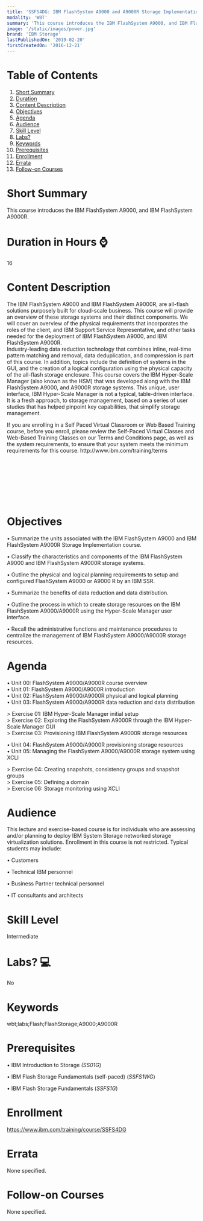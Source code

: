 ```yaml
---
title: 'SSFS4DG: IBM FlashSystem A9000 and A9000R Storage Implementation'
modality: 'WBT'
summary: 'This course introduces the IBM FlashSystem A9000, and IBM FlashSystem A9000R.'
image: '/static/images/power.jpg'
brand: 'IBM Storage'
lastPublishedOn: '2019-02-20'
firstCreatedOn: '2016-12-21'
---
```

# Table of Contents
1.  [Short Summary](#short-summary)
2.  [Duration](#duration-in-hours-)
3.  [Content Description](#content-description)
4.  [Objectives](#objectives)
5.  [Agenda](#agenda)
6.  [Audience](#audience)
7.  [Skill Level](#skill-level)
8.  [Labs?](#labs-)
9.  [Keywords](#keywords)
10. [Prerequisites](#prerequisites)
11. [Enrollment](#enrollment)
12. [Errata](#errata)
13. [Follow-on Courses](#follow-on-courses)

# Short Summary
This course introduces the IBM FlashSystem A9000, and IBM FlashSystem A9000R.

# Duration in Hours ⌚
16

# Content Description
<p>The IBM FlashSystem A9000 and IBM FlashSystem A9000R, are all-flash solutions purposely built for cloud-scale business. This course will provide an overview of these storage systems and their distinct components. We will cover an overview of the physical requirements that incorporates the roles of the client, and IBM Support Service Representative, and other tasks needed for the deployment of IBM FlashSystem A9000, and IBM FlashSystem A9000R.<br />
Industry-leading data reduction technology that combines inline, real-time pattern matching and removal, data deduplication, and compression is part of this course. In addition, topics include the definition of systems in the GUI, and the creation of a logical configuration using the physical capacity of the all-flash storage enclosure. This course covers the IBM Hyper-Scale Manager (also known as the HSM) that was developed along with the IBM FlashSystem A9000, and A9000R storage systems. This unique, user interface, IBM Hyper-Scale Manager is not a typical, table-driven interface. It is a fresh approach, to storage management, based on a series of user studies that has helped pinpoint key capabilities, that simplify storage management.</p>

<p>If you are enrolling in a Self Paced Virtual Classroom or Web Based Training course, before you enroll, please review the Self-Paced Virtual Classes and Web-Based Training Classes on our Terms and Conditions page, as well as the system requirements, to ensure that your system meets the minimum requirements for this course. http://www.ibm.com/training/terms</p>

<p>&nbsp;</p>

<p>&nbsp;</p>

<p>&nbsp;</p>

<p>&nbsp;</p>

# Objectives
<p>&bull; Summarize the units associated with the IBM FlashSystem A9000 and IBM FlashSystem A9000R Storage Implementation course.</p>

<p>&bull; Classify the characteristics and components of the IBM FlashSystem A9000 and IBM FlashSystem A9000R storage systems.</p>

<p>&bull; Outline the physical and logical planning requirements to setup and configured FlashSystem A9000 or A9000 R by an IBM SSR.</p>

<p>&bull; Summarize the benefits of data reduction and data distribution.</p>

<p>&bull; Outline the process in which to create storage resources on the IBM FlashSystem A9000/A9000R using the Hyper-Scale Manager user interface.</p>

<p>&bull; Recall the administrative functions and maintenance procedures to centralize the management of IBM FlashSystem A9000/A9000R storage resources.</p>

# Agenda
<p>&bull; Unit 00: FlashSystem A9000/A9000R course overview<br />&bull; Unit 01: FlashSystem A9000/A9000R introduction<br />&bull; Unit 02: FlashSystem A9000/A9000R physical and logical planning<br />&bull; Unit 03: FlashSystem A9000/A9000R data reduction and data distribution</p><p>&gt; Exercise 01: IBM Hyper-Scale Manager initial setup<br />&gt; Exercise 02: Exploring the FlashSystem A9000R through the IBM Hyper-Scale Manager GUI<br />&gt; Exercise 03: Provisioning IBM FlashSystem A9000R storage resources</p><p>&bull; Unit 04: FlashSystem A9000/A9000R provisioning storage resources<br />&bull; Unit 05: Managing the FlashSystem A9000/A9000R storage system using XCLI</p><p>&gt; Exercise 04: Creating snapshots, consistency groups and snapshot groups<br />&gt; Exercise 05: Defining a domain<br />&gt; Exercise 06: Storage monitoring using XCLI</p>

# Audience
<p>This lecture and exercise-based course is for individuals who are assessing and/or planning to deploy IBM System Storage networked storage virtualization solutions. Enrollment in this course is not restricted. Typical students may include:</p>

<p>&bull; Customers</p>

<p>&bull; Technical IBM personnel</p>

<p>&bull; Business Partner technical personnel</p>

<p>&bull; IT consultants and architects</p>

# Skill Level
Intermediate

# Labs? 💻
No

# Keywords
wbt;labs;Flash;FlashStorage;A9000;A9000R

# Prerequisites
<p>&bull; IBM Introduction to Storage <em>(SS01G</em>)</p>

<p>&bull; IBM Flash Storage Fundamentals (self-paced) (<em>SSFS1WG</em>)</p>

<p>&bull; IBM Flash Storage Fundamentals (<em>SSFS1G</em>)</p>

# Enrollment
https://www.ibm.com/training/course/SSFS4DG

# Errata
None specified.

# Follow-on Courses
None specified.

